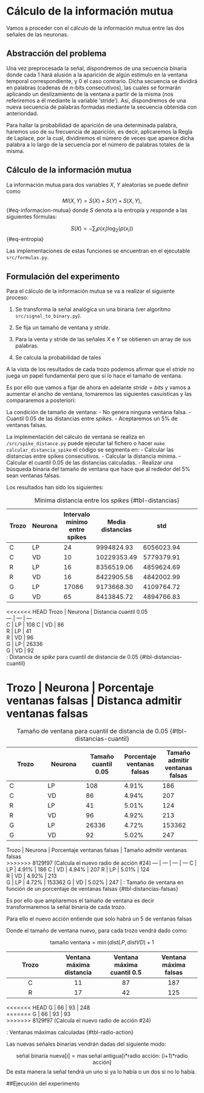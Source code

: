 # Cálculo de la información mutua  

Vamos a proceder con el cálculo de la información mutua entre las dos señales de las neuronas. 

## Abstracción del problema 
Una vez preprocesada la señal, dispondremos de una secuencia binaria donde cada 1 hará alusión a la aparición 
de algún estímulo en la ventana temporal correspondiente, y 0 el caso contrario. Dicha secuencia se dividirá en
palabras (cadenas de $n$-bits consecutivos), las cuales se formarán aplicando un 
deslizamiento de la ventana a partir de la misma (nos referiremos a él mediante la variable 'stride'). Así, 
dispondremos de una nueva secuencia de palabras formadas mediante la secuencia obtenida con anterioridad.

Para hallar la probabilidad de aparición de una determinada palabra, haremos uso de su frecuencia
de aparición, es decir, aplicaremos la Regla de Laplace, por la cual, dividiremos el número de veces que aparece dicha
palabra a lo largo de la secuencia por el número de palabras totales de la misma.


## Cálculo de la información mutua


La información mutua para dos variables  $X$, $Y$ aleatorias se puede definir como 
$$
MI(X,Y) = S(X) +  S(Y) + S(X,Y),
$${#eq-informacion-mutua}
donde $S$ denota a la entropía y responde a las siguientes fórmulas: 

$$
S(X) = - \sum_i p(x_i) \log_2 (p(x_i))
$${#eq-entropia}


Las implementaciones de estas funciones se encuentran en el ejecutable `src/formulas.py`. 


## Formulación del experimento 

Para el cálculo de la información mutua se va a realizar el siguiente proceso: 

1. Se transforma la señal analógica un una binaria (ver algoritmo `src/signal_to_binary.py`). 

2. Se fija un tamaño de ventana y *stride*. 

3. Para la venta y stride de las señales $X$ e $Y$ se obtienen un array de sus palabras. 

4. Se calcula la probabilidad de tales 


A la vista de los resultados de cada trozo podemos afirmar que el *stride* no juega un papel fundamental pero que sí lo hace el tamaño de ventana.

Es por ello que vamos a fijar de ahora en adelante $stride = bits$  y vamos a aumentar el ancho de ventana, tomaremos las siguientes casuísticas y las compararemos a posteriori: 

La condición de tamaño de ventana: 
- No genera ninguna ventana falsa. 
- Cuantil $0.05$ de las distancias entre *spikes*.
- Aceptaremos un $5\%$ de ventanas falsas. 

La implementación del cálculo de ventana se realiza en `/src/spike_distance.py` puede ejecutar tal fichero o hacer `make calcular_distancia_spike` el código se segmenta en: 
- Calcular las distancias entre spikes consecutivos.
- Calcular la distancia mínima.
- Calcular el cuantil $0.05$ de las distancias calculadas. 
- Realizar una búsqueda binaria del tamaño de ventana que hace que al rededor del $5\%$ sean ventanas falsas. 

Los resultados han sido los siguientes: 

Trozo | Neurona | Intervalo mínimo entre spikes |   Media distancias | std   
 --- | --- | ---  | --- | --- | --- | --- | --- | ---  
 C  | LP | 24| 9994824.93 | 6056023.94  
 C  | VD | 10| 10229353.49 | 5779379.91  
 R  | LP | 16| 8356519.06 | 4859624.69  
 R  | VD | 16|8422905.58 | 4842002.99  
 G  | LP | 17086| 9173668.30 | 4109764.72  
 G  | VD | 65| 8413845.72 | 4894766.83 
: Mínima distancia entre los *spikes* {#tbl-distancias}

<<<<<<< HEAD
Trozo | Neurona | Distancia cuantil 0.05      
 --- | --- | ---    
 C  | LP | 108
 C  | VD | 86   
 R  | LP | 41     
 R  | VD | 96    
 G  | LP | 26336   
 G  | VD | 92  
:  Distancia de *spike* para cuantil de distancia de $0.05$ {#tbl-distancias-cuantil}

Trozo | Neurona | Porcentaje ventanas falsas | Distanca admitir ventanas falsas    
=======
Trozo | Neurona | Tamaño cuantil 0.05 | Porcentaje ventanas falsas | Tamaño admitir ventanas falsas    
 --- | --- | ---  | --- | --- 
 C  | LP | 108| 4.91% | 186 
 C  | VD | 86| 4.94% | 207 
 R  | LP | 41| 5.01% | 124   
 R  | VD | 96| 4.92% | 213  
 G  | LP | 26336| 4.72% | 153362 
 G  | VD | 92| 5.02% | 247 | 8413845.72 
: Tamaño de ventana para cuantil de distancia de $0.05$ {#tbl-distancias-cuantil}

Trozo | Neurona | Porcentaje ventanas falsas | Tamaño admitir ventanas falsas    
>>>>>>> 8129f97 (Calcula el nuevo radio de acción #24)
 --- | ---  | --- | --- 
 C  | LP | 4.91% | 186 
 C  | VD | 4.94% | 207 
 R  | LP | 5.01% | 124   
 R  | VD | 4.92% | 213  
 G  | LP | 4.72% | 153362 
 G  | VD |  5.02% | 247 |
: Tamaño de ventana en función de un porcentaje de ventanas falsas {#tbl-distancias-falsas}

Es por ello que ampliaremos el tamaño de ventana es decir transformaremos la señal binaria de cada trozo. 

Para ello el nuevo acción entiende que solo habrá un $5%$ de ventanas falsas 


Donde el tamaño de ventana nuevo, para cada trozo vendrá dado como: 

$$
\text{tamaño ventana}
= 
\min(dist LP, dist VD )+1
%\lfloor
%\frac{\min(dist LP, dist VD ) -1}{2}
%\rfloor
$$


Trozo | Ventana máxima distancia | Ventana máxima cuantil $0.5$ | Ventana máxima falsas     
:-: | :-:  | :-: | :-:   
C  | 11 | 87 | 187 
R  | 17 | 42 | 125    
<<<<<<< HEAD
G  | 66 | 93 | 248   
=======
G  | 66 | 93 | 93  
>>>>>>> 8129f97 (Calcula el nuevo radio de acción #24)

: Ventanas máximas calculadas {#tbl-radio-action}

Las nuevas señales binarias vendrán dadas del siguiente modo: 


$$
\text{señal binaria nueva}[i] = 
\max \text{señal antigua[i*radio acción: (i+1)*radio acción]}
$$
De esta manera la señal tendrá un uno si ya lo había o un dos si no lo había. 

##Ejecución del experimento


